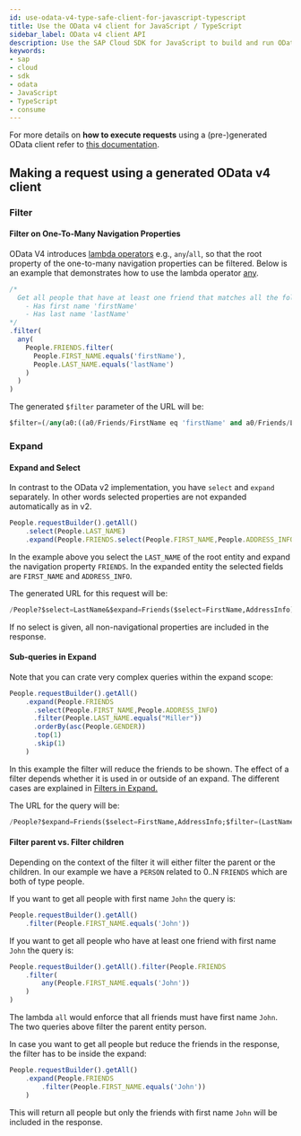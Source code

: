 ```yaml
---
id: use-odata-v4-type-safe-client-for-javascript-typescript
title: Use the OData v4 client for JavaScript / TypeScript
sidebar_label: OData v4 client API
description: Use the SAP Cloud SDK for JavaScript to build and run OData v4 requests in a type-safe way.
keywords:
- sap
- cloud
- sdk
- odata
- JavaScript
- TypeScript
- consume
---
```


For more details on **how to execute requests** using a (pre-)generated OData client refer to [this documentation](./executing-a-request-using-a-generated-odata-v2-v4-client-with-sap-cloud-sdk-for-javascript).

## Making a request using a generated OData v4 client

### Filter

#### Filter on One-To-Many Navigation Properties

OData V4 introduces [lambda operators](http://docs.oasis-open.org/odata/odata/v4.01/odata-v4.01-part2-url-conventions.html#sec_LambdaOperators) e.g., `any`/`all`, so that the root property of the one-to-many navigation properties can be filtered.
Below is an example that demonstrates how to use the lambda operator [any](pathname:///api/1.28.1/modules/sap_cloud_sdk_core#any).

```ts
/*
  Get all people that have at least one friend that matches all the following conditions:
    - Has first name 'firstName'
    - Has last name 'lastName'
*/
.filter(
  any(
    People.FRIENDS.filter(
      People.FIRST_NAME.equals('firstName'),
      People.LAST_NAME.equals('lastName')
    )
  )
)
```
The generated `$filter` parameter of the URL will be:
```sql
$filter=(/any(a0:((a0/Friends/FirstName eq 'firstName' and a0/Friends/LastName eq 'lastName'))))
```

### Expand

#### Expand and Select

In contrast to the OData v2 implementation, you have `select` and `expand` separately.
In other words selected properties are not expanded automatically as in v2.

```ts
People.requestBuilder().getAll()
    .select(People.LAST_NAME)
    .expand(People.FRIENDS.select(People.FIRST_NAME,People.ADDRESS_INFO))
```

In the example above you select the `LAST_NAME` of the root entity and expand the navigation property `FRIENDS`.
In the expanded entity the selected fields are `FIRST_NAME` and `ADDRESS_INFO`.

The generated URL for this request will be:
```sql
/People?$select=LastName&$expand=Friends($select=FirstName,AddressInfo)
```
If no select is given, all non-navigational properties are included in the response.

#### Sub-queries in Expand

Note that you can crate very complex queries within the expand scope:
```ts
People.requestBuilder().getAll()
    .expand(People.FRIENDS
      .select(People.FIRST_NAME,People.ADDRESS_INFO)
      .filter(People.LAST_NAME.equals("Miller"))
      .orderBy(asc(People.GENDER))
      .top(1)
      .skip(1)
    )
```

In this example the filter will reduce the friends to be shown.
The effect of a filter depends whether it is used in or outside of an expand.
The different cases are explained in [Filters in Expand.](#filterParentChildren)

The URL for the query will be:
```sql
/People?$expand=Friends($select=FirstName,AddressInfo;$filter=(LastName eq 'Miller');$skip=1;$top=1)
```

#### Filter parent vs. Filter children <a name="filterParentChildren"/>

Depending on the context of the filter it will either filter the parent or the children.
In our example we have a `PERSON` related to 0..N `FRIENDS` which are both of type people.

If you want to get all people with first name `John` the query is:

```ts
People.requestBuilder().getAll()
    .filter(People.FIRST_NAME.equals('John'))
```

If you want to get all people who have at least one friend with first name `John` the query is:

```ts
People.requestBuilder().getAll().filter(People.FRIENDS
    .filter(
        any(People.FIRST_NAME.equals('John'))
    )
)
```
The lambda `all` would enforce that all friends must have first name `John`.
The two queries above filter the parent entity person.

In case you want to get all people but reduce the friends in the response, the filter has to be inside the expand:

```ts
People.requestBuilder().getAll()
    .expand(People.FRIENDS
        .filter(People.FIRST_NAME.equals('John'))
    )
```
This will return all people but only the friends with first name `John` will be included in the response.



